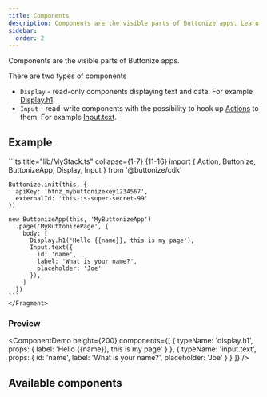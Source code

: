 ```yaml
---
title: Components
description: Components are the visible parts of Buttonize apps. Learn more about how Buttonize Components work.
sidebar:
  order: 2
---
```



<FrameworkSelect />

Components are the visible parts of Buttonize apps.

There are two types of components

- `Display` - read-only components displaying text and data. For example [Display.h1](/components/displayh1/).
- `Input` - read-write components with the possibility to hook up [Actions](/core-concepts/actions/) to them. For example [Input.text](/components/input-text/).

## Example

<FrameworkContent>
  <Fragment slot="cdk">
    ```ts title="lib/MyStack.ts" collapse={1-7} {11-16}
    import { Action, Buttonize, ButtonizeApp, Display, Input } from '@buttonize/cdk'

    Buttonize.init(this, {
      apiKey: 'btnz_mybuttonizekey1234567',
      externalId: 'this-is-super-secret-99'
    })

    new ButtonizeApp(this, 'MyButtonizeApp')
      .page('MyButtonizePage', {
        body: [
          Display.h1('Hello {{name}}, this is my page'),
          Input.text({
            id: 'name',
            label: 'What is your name?',
            placeholder: 'Joe'
          }),
        ]
      })
    ```
    </Fragment>

</FrameworkContent>

### Preview

<ComponentDemo
	height={200}
	components={[
		{
			typeName: 'display.h1',
			props: {
				label: 'Hello {{name}}, this is my page'
			}
		},
		{
			typeName: 'input.text',
			props: {
				id: 'name',
				label: 'What is your name?',
				placeholder: 'Joe'
			}
		}
	]}
/>

## Available components

<PagesList idPrefix="components/" />
